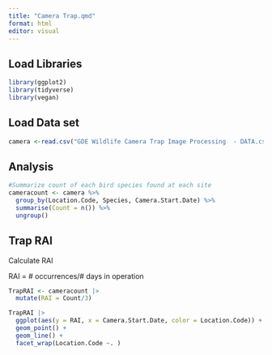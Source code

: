 ```yaml
---
title: "Camera Trap.qmd"
format: html
editor: visual
---
```


## Load Libraries

```r
library(ggplot2)
library(tidyverse)
library(vegan)
```

## Load Data set

```r
camera <-read.csv("GDE Wildlife Camera Trap Image Processing  - DATA.csv")
```

## Analysis

```r
#Summarize count of each bird species found at each site
cameracount <- camera %>%
  group_by(Location.Code, Species, Camera.Start.Date) %>%
  summarise(Count = n()) %>%
  ungroup()
```

## **Trap RAI**

Calculate RAI

RAI = \# occurrences/# days in operation

```r
TrapRAI <- cameracount |> 
  mutate(RAI = Count/3)
```

```r
TrapRAI |> 
  ggplot(aes(y = RAI, x = Camera.Start.Date, color = Location.Code)) + 
  geom_point() + 
  geom_line() + 
  facet_wrap(Location.Code ~. )
```

